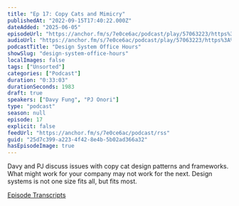```yaml
---
title: "Ep 17: Copy Cats and Mimicry"
publishedAt: "2022-09-15T17:40:22.000Z"
dateAdded: "2025-06-05"
episodeUrl: "https://anchor.fm/s/7e0ce6ac/podcast/play/57063223/https%3A%2F%2Fd3ctxlq1ktw2nl.cloudfront.net%2Fstaging%2F2022-8-4%2F283946543-44100-2-8d9bfbafbf0b1.m4a"
audioUrl: "https://anchor.fm/s/7e0ce6ac/podcast/play/57063223/https%3A%2F%2Fd3ctxlq1ktw2nl.cloudfront.net%2Fstaging%2F2022-8-4%2F283946543-44100-2-8d9bfbafbf0b1.m4a"
podcastTitle: "Design System Office Hours"
showSlug: "design-system-office-hours"
localImages: false
tags: ["Unsorted"]
categories: ["Podcast"]
duration: "0:33:03"
durationSeconds: 1983
draft: true
speakers: ["Davy Fung", "PJ Onori"]
type: "podcast"
season: null
episode: 17
explicit: false
feedUrl: "https://anchor.fm/s/7e0ce6ac/podcast/rss"
guid: "25d7c399-a223-4f42-8e4b-5b02ad366a32"
hasEpisodeImage: true
---
```

Davy and PJ discuss issues with copy cat design patterns and frameworks. What might work for your company may not work for the next. Design systems is not one size fits all, but fits most.

[Episode Transcripts](https://docs.google.com/document/d/1eBPOj7pQJBKCsc4uWlMM1XwwfTOLiK7Av_qEbwu2F_M/edit?usp=sharing)
